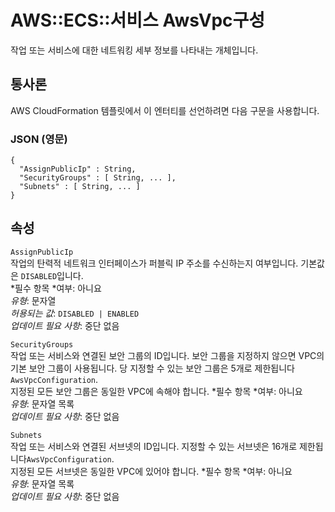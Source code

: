 # AWS::ECS::서비스 AwsVpc구성

작업 또는 서비스에 대한 네트워킹 세부 정보를 나타내는 개체입니다.

## 통사론

AWS CloudFormation 템플릿에서 이 엔터티를 선언하려면 다음 구문을 사용합니다.

### JSON (영문)

```
{
  "AssignPublicIp" : String,
  "SecurityGroups" : [ String, ... ],
  "Subnets" : [ String, ... ]
}
```

## 속성

`AssignPublicIp`  
작업의 탄력적 네트워크 인터페이스가 퍼블릭 IP 주소를 수신하는지 여부입니다. 기본값은 `DISABLED`입니다.  
*필수 항목 *여부: 아니요  
_유형_: 문자열  
_허용되는 값_: `DISABLED | ENABLED`  
_업데이트 필요 사항_: 중단 없음

`SecurityGroups`  
작업 또는 서비스와 연결된 보안 그룹의 ID입니다. 보안 그룹을 지정하지 않으면 VPC의 기본 보안 그룹이 사용됩니다. 당 지정할 수 있는 보안 그룹은 5개로 제한됩니다`AwsVpcConfiguration`.  
지정된 모든 보안 그룹은 동일한 VPC에 속해야 합니다.
*필수 항목 *여부: 아니요  
_유형_: 문자열 목록  
_업데이트 필요 사항_: 중단 없음

`Subnets`  
작업 또는 서비스와 연결된 서브넷의 ID입니다. 지정할 수 있는 서브넷은 16개로 제한됩니다`AwsVpcConfiguration`.  
지정된 모든 서브넷은 동일한 VPC에 있어야 합니다.
*필수 항목 *여부: 아니요  
_유형_: 문자열 목록  
_업데이트 필요 사항_: 중단 없음
